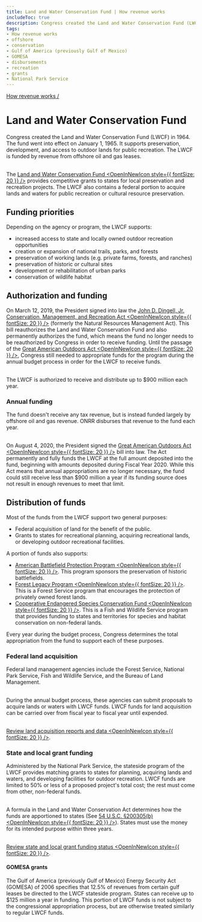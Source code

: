 ```yaml
---
title: Land and Water Conservation Fund | How revenue works
includeToc: true
description: Congress created the Land and Water Conservation Fund (LWCF) in 1964. The fund went into effect on January 1, 1965. It supports preservation, development, and access to outdoor lands for public recreation. The LWCF is funded by revenue from offshore oil and gas leases.
tags:
- How revenue works
- offshore
- conservation
- Gulf of America (previously Gulf of Mexico) 
- GOMESA
- disbursements
- recreation
- grants
- National Park Service
---
```


[How revenue works /](/how-revenue-works/)


# Land and Water Conservation Fund

Congress created the Land and Water Conservation Fund (LWCF) in 1964. The fund went into effect on January 1, 1965. It supports preservation, development, and access to outdoor lands for public recreation. The LWCF is funded by revenue from offshore oil and gas leases. <br/><br/>

The [Land and Water Conservation Fund <OpenInNewIcon style={{ fontSize: 20 }} />](https://www.nps.gov/subjects/lwcf/index.htm) provides competitive grants to states for local preservation and recreation projects. The LWCF also contains a federal portion to acquire lands and waters for public recreation or cultural resource preservation.

## Funding priorities
Depending on the agency or program, the LWCF supports:

- increased access to state and locally owned outdoor recreation opportunities
- creation or expansion of national trails, parks, and forests
- preservation of working lands (e.g. private farms, forests, and ranches)
- preservation of historic or cultural sites
- development or rehabilitation of urban parks
- conservation of wildlife habitat

## Authorization and funding

On March 12, 2019, the President signed into law the [John D. Dingell, Jr. Conservation, Management, and Recreation Act <OpenInNewIcon style={{ fontSize: 20 }} />](https://www.congress.gov/bill/116th-congress/senate-bill/47) (formerly the Natural Resources Management Act). This bill reauthorizes the Land and Water Conservation Fund and also permanently <GlossaryTerm>authorizes</GlossaryTerm> the fund, which means the fund no longer needs to be reauthorized by Congress in order to receive funding. Until the passage of the [Great American Outdoors Act <OpenInNewIcon style={{ fontSize: 20 }} />](https://www.congress.gov/bill/116th-congress/house-bill/1957), Congress still needed to <GlossaryTerm>appropriate</GlossaryTerm> funds for the program during the annual budget process in order for the LWCF to receive funds. <br/><br/>

The LWCF is authorized to receive and distribute up to $900 million each year.

### Annual funding
The fund doesn't receive any tax revenue, but is instead funded largely by offshore oil and gas revenue. <GlossaryTerm>ONRR</GlossaryTerm> disburses that revenue to the fund each year. <br/><br/>

On August 4, 2020, the President signed the [Great American Outdoors Act <OpenInNewIcon style={{ fontSize: 20 }} />](https://www.congress.gov/bill/116th-congress/house-bill/1957) bill into law. The Act permanently and fully funds the LWCF at the full amount deposited into the fund, beginning with amounts deposited during Fiscal Year 2020. While this Act means that annual appropriations are no longer necessary, the fund could still receive less than $900 million a year if its funding source does not result in enough revenues to meet that limit.

## Distribution of funds
Most of the funds from the LWCF support two general purposes:

- Federal acquisition of land for the benefit of the public.
- Grants to states for recreational planning, acquiring recreational lands, or developing outdoor recreational facilities.

A portion of funds also supports:

- [American Battlefield Protection Program <OpenInNewIcon style={{ fontSize: 20 }} />](https://www.nps.gov/orgs/2287/index.htm). This program sponsors the preservation of historic battlefields.
- [Forest Legacy Program <OpenInNewIcon style={{ fontSize: 20 }} />](https://www.fs.usda.gov/managing-land/private-land/forest-legacy/program). This is a Forest Service program that encourages the protection of privately owned forest lands.
- [Cooperative Endangered Species Conservation Fund <OpenInNewIcon style={{ fontSize: 20 }} />](https://www.fws.gov/program/endangered-species). This is a Fish and Wildlife Service program that provides funding to states and territories for species and habitat conservation on non-federal lands.

Every year during the budget process, Congress determines the total appropriation from the fund to support each of these purposes.

### Federal land acquisition
Federal land management agencies include the Forest Service, National Park Service, Fish and Wildlife Service, and the Bureau of Land Management. <br/><br/>

During the annual budget process, these agencies can submit proposals to acquire lands or waters with LWCF funds. LWCF funds for land acquisition can be carried over from fiscal year to fiscal year until expended. <br/><br/>

[Review land acquisition reports and data <OpenInNewIcon style={{ fontSize: 20 }} />](https://www.nps.gov/subjects/lwcf/land-acquisition-reports-and-data.htm).

### State and local grant funding
Administered by the National Park Service, the stateside program of the LWCF provides matching grants to states for planning, acquiring lands and waters, and developing facilities for outdoor recreation. LWCF funds are limited to 50% or less of a proposed project's total cost; the rest must come from other, non-federal funds. <br/><br/>

A formula in the Land and Water Conservation Act determines how the funds are apportioned to states (See [54 U.S.C. §200305(b) <OpenInNewIcon style={{ fontSize: 20 }} />](https://www.govinfo.gov/app/details/USCODE-2023-title54/USCODE-2023-title54-subtitleII-chap2003-sec200305)). States must use the money for its intended purpose within three years. <br/><br/>

[Review state and local grant funding status <OpenInNewIcon style={{ fontSize: 20 }} />](https://www.nps.gov/subjects/lwcf/statefundingstatus.htm).

#### GOMESA grants
The Gulf of America (previously Gulf of Mexico) Energy Security Act (GOMESA) of 2006 specifies that 12.5% of revenues from certain gulf leases be directed to the LWCF stateside program. States can receive up to $125 million a year in funding. This portion of LWCF funds is not subject to the congressional appropriation process, but are otherwise treated similarly to regular LWCF funds.
